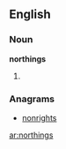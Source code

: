 ==English==

===Noun===
'''northings'''

# {{plural of|northing}}

===Anagrams===
* [[nonrights#English|nonrights]]

[[ar:northings]]
